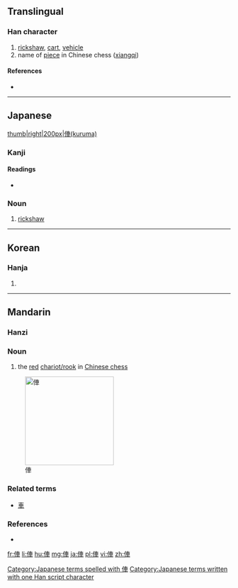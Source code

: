{{also|伡}}
==Translingual==

===Han character===
{{Han char|rn=9|rad=人|as=07|sn=9|four=|canj=人十田十 (OJWJ)|ids=⿰[[亻]][[車]]}}

# [[rickshaw]], [[cart]], [[vehicle]]
# name of [[piece]] in Chinese chess ([[xiangqi]])

====References====
* {{Han ref|kx=0106.041|dkj=00720|dj=0225.100|hdz=10157.010|uh=4FE5|ud=20453}}

----

==Japanese==
[[file:JapaneseRickshaw.jpg|thumb|right|200px|俥(kuruma)]]

===Kanji===
{{ja-kanji|grade=|rs=人07}}

====Readings====
* {{ja-readings|on=|kun=[[くるま]] (kuruma)}}

===Noun===
{{ja-noun|k|hira=くるま|rom=kuruma}}

# [[rickshaw]]

[[Category:Japanese terms spelled with 俥]]
[[Category:Japanese terms written with one Han script character]]

----

==Korean==

===Hanja===
{{ko-hanja|hangeul=거|rv=geo|mr=kŏ}}

# {{defn|lang=ko|sort=人07}}

----

==Mandarin==

===Hanzi===
{{cmn-hanzi|pin=[[chē]] ([[che1]]), [[jū]] ([[ju1]])|wg=ch'e<sup>1</sup>}}

===Noun===
{{cmn-noun|t|pin=jū|pint=ju1|tra=俥|sim=车}}

# the [[red]] [[w:Chinese_chess#Chariot.2FRook|chariot/rook]] in [[w:Xiangqi|Chinese chess]]

[[Image:Xiangqi Chariot.png|200px|thumb|right|俥]]

===Related terms===
* [[車]]

===References===
* {{projectlink|wikipedia|xiangqi}}

[[fr:俥]]
[[li:俥]]
[[hu:俥]]
[[mg:俥]]
[[ja:俥]]
[[pl:俥]]
[[vi:俥]]
[[zh:俥]]